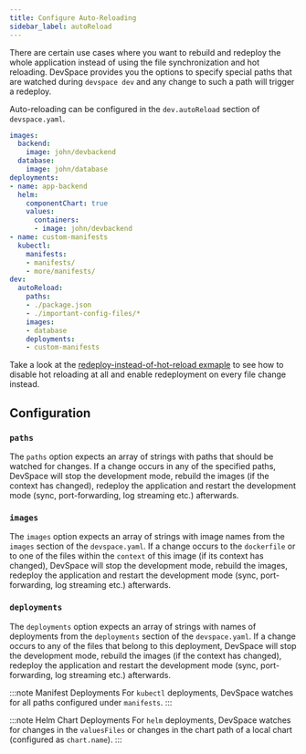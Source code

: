 ```yaml
---
title: Configure Auto-Reloading
sidebar_label: autoReload
---
```


There are certain use cases where you want to rebuild and redeploy the whole application instead of using the file synchronization and hot reloading. DevSpace provides you the options to specify special paths that are watched during `devspace dev` and any change to such a path will trigger a redeploy.  

Auto-reloading can be configured in the `dev.autoReload` section of `devspace.yaml`.
```yaml {19-26}
images:
  backend:
    image: john/devbackend
  database:
    image: john/database
deployments:
- name: app-backend
  helm:
    componentChart: true
    values:
      containers:
      - image: john/devbackend
- name: custom-manifests
  kubectl:
    manifests:
    - manifests/
    - more/manifests/
dev:
  autoReload:
    paths:
    - ./package.json
    - ./important-config-files/*
    images:
    - database
    deployments:
    - custom-manifests
```

Take a look at the [redeploy-instead-of-hot-reload exmaple](https://github.com/loft-sh/devspace/tree/master/examples/redeploy-instead-of-hot-reload) to see how to disable hot reloading at all and enable redeployment on every file change instead.


## Configuration

### `paths`
The `paths` option expects an array of strings with paths that should be watched for changes. If a change occurs in any of the specified paths, DevSpace will stop the development mode, rebuild the images (if the context has changed), redeploy the application and restart the development mode (sync, port-forwarding, log streaming etc.) afterwards.

### `images`
The `images` option expects an array of strings with image names from the `images` section of the `devspace.yaml`. If a change occurs to the `dockerfile` or to one of the files within the `context` of this image (if its context has changed), DevSpace will stop the development mode, rebuild the images, redeploy the application and restart the development mode (sync, port-forwarding, log streaming etc.) afterwards.

### `deployments`
The `deployments` option expects an array of strings with names of deployments from the `deployments` section of the `devspace.yaml`. If a change occurs to any of the files that belong to this deployment, DevSpace will stop the development mode, rebuild the images (if the context has changed), redeploy the application and restart the development mode (sync, port-forwarding, log streaming etc.) afterwards.

:::note Manifest Deployments
For `kubectl` deployments, DevSpace watches for all paths configured under `manifests`.
:::

:::note Helm Chart Deployments
For `helm` deployments, DevSpace watches for changes in the `valuesFiles` or changes in the chart path of a local chart (configured as `chart.name`).
:::
